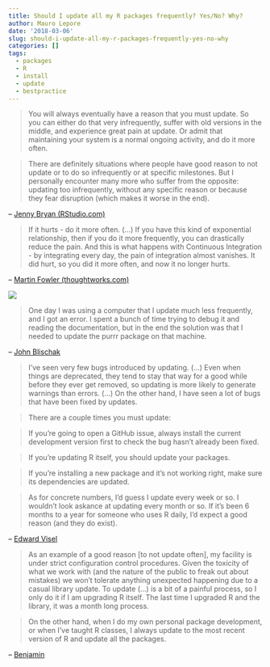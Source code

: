 ```yaml
---
title: Should I update all my R packages frequently? Yes/No? Why?
author: Mauro Lepore
date: '2018-03-06'
slug: should-i-update-all-my-r-packages-frequently-yes-no-why
categories: []
tags:
  - packages
  - R
  - install
  - update
  - bestpractice
---
```


> You will always eventually have a reason that you must update. So you can either do that very infrequently, suffer with old versions in the middle, and experience great pain at update. Or admit that maintaining your system is a normal ongoing activity, and do it more often.

> There are definitely situations where people have good reason to not update or to do so infrequently or at specific milestones. But I personally encounter many more who suffer from the opposite: updating too infrequently, without any specific reason or because they fear disruption (which makes it worse in the end).

-- [Jenny Bryan (RStudio.com)](https://community.rstudio.com/t/should-i-update-all-my-r-packages-frequently-yes-no-why/5856/4?u=mauro_lepore)



>  If it hurts - do it more often. (...) If you have this kind of exponential relationship, then if you do it more frequently, you can drastically reduce the pain. And this is what happens with Continuous Integration - by integrating every day, the pain of integration almost vanishes. It did hurt, so you did it more often, and now it no longer hurts.

-- [Martin Fowler (thoughtworks.com)](https://martinfowler.com/bliki/FrequencyReducesDifficulty.html)

![](https://martinfowler.com/bliki/images/frequency-reduces-difficulty/graph.png)





> One day I was using a computer that I update much less frequently, and I got an error. I spent a bunch of time trying to debug it and reading the documentation, but in the end the solution was that I needed to update the purrr package on that machine.

-- [John Blischak](https://community.rstudio.com/t/should-i-update-all-my-r-packages-frequently-yes-no-why/5856/3?u=mauro_lepore)




> I've seen very few bugs introduced by updating. (...) Even when things are deprecated, they tend to stay that way for a good while before they ever get removed, so updating is more likely to generate warnings than errors. (...) On the other hand, I have seen a lot of bugs that have been fixed by updates.

>There are a couple times you must update:

> If you’re going to open a GitHub issue, always install the current development version first to check the bug hasn't already been fixed.

> If you’re updating R itself, you should update your packages. 

> If you’re installing a new package and it’s not working right, make sure its dependencies are updated.

> As for concrete numbers, I’d guess I update every week or so. I wouldn’t look askance at updating every month or so. If it’s been 6 months to a year for someone who uses R daily, I'd expect a good reason (and they do exist).

-- [Edward Visel](https://community.rstudio.com/t/should-i-update-all-my-r-packages-frequently-yes-no-why/5856/5?u=mauro_lepore)



> As an example of a good reason [to not update often], my facility is under strict configuration control procedures. Given the toxicity of what we work with (and the nature of the public to freak out about mistakes) we won’t tolerate anything unexpected happening due to a casual library update. To update (...) is a bit of a painful process, so I only do it if I am upgrading R itself. The last time I upgraded R and the library, it was a month long process.

> On the other hand, when I do my own personal package development, or when I’ve taught R classes, I always update to the most recent version of R and update all the packages.

-- [Benjamin](https://community.rstudio.com/t/should-i-update-all-my-r-packages-frequently-yes-no-why/5856/8?u=mauro_lepore)
